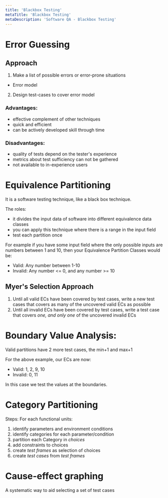```yaml
---
title: 'Blackbox Testing'
metaTitle: 'Blackbox Testing'
metaDescription: 'Software QA - Blackbox Testing'
---
```


# Error Guessing

## Approach

1. Make a list of possible errors or error-prone situations

- Error model

2. Design test-cases to cover error model

### Advantages:

- effective complement of other techniques
- quick and efficient
- can be actively developed skill through time

### Disadvantages:

- quality of tests depend on the tester's experience
- metrics about test sufficiency can not be gathered
- not available to in-experience users

# Equivalence Partitioning

It is a software testing technique, like a black box technique.

The roles:

- it divides the input data of software into different equivalence data classes
- you can apply this technique where there is a range in the input field
- test each partition once

For example if you have some input field where the only possible inputs are numbers between 1 and 10, then your Equivalence Partition Classes would be:

- Valid: Any number between 1-10
- Invalid: Any number <= 0, and any number >= 10

## Myer's Selection Approach

1. Until all valid ECs have been covered by test cases, write a new test cases that covers as many of the uncovered valid ECs as possible
2. Until all invalid ECs have been covered by test cases, write a test case that covers _one, and only one_ of the uncovered invalid ECs

# Boundary Value Analysis:

Valid partitions have 2 more test cases, the min+1 and max+1

For the above example, our ECs are now:

- Valid: 1, 2, 9, 10
- Invalid: 0, 11

In this case we test the values at the boundaries.

# Category Partitioning

Steps: For each functional units:

1. identify parameters and environment conditions
2. identify categories for each parameter/condition
3. partition each Category in _choices_
4. add constraints to choices
5. create _test frames_ as selection of choices
6. create _test cases_ from _test frames_

# Cause-effect graphing

A systematic way to aid selecting a set of test cases
